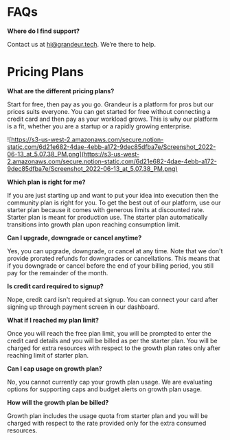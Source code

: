 # FAQs

**Where do I find support?**

Contact us at hi@grandeur.tech. We’re there to help.

# Pricing Plans

**What are the different pricing plans?**

Start for free, then pay as you go. Grandeur is a platform for pros but our prices suits everyone. You can get started for free without connecting a credit card and then pay as your workload grows. This is why our platform is a fit, whether you are a startup or a rapidly growing enterprise.

![https://s3-us-west-2.amazonaws.com/secure.notion-static.com/6d21e682-4dae-4ebb-a172-9dec85dfba7e/Screenshot_2022-06-13_at_5.07.38_PM.png](https://s3-us-west-2.amazonaws.com/secure.notion-static.com/6d21e682-4dae-4ebb-a172-9dec85dfba7e/Screenshot_2022-06-13_at_5.07.38_PM.png)

**Which plan is right for me?**

If you are just starting up and want to put your idea into execution then the community plan is right for you. To get the best out of our platform, use our starter plan because it comes with generous limits at discounted rate. Starter plan is meant for production use. The starter plan automatically transitions into growth plan upon reaching consumption limit.

**Can I upgrade, downgrade or cancel anytime?**

Yes, you can upgrade, downgrade, or cancel at any time. Note that we don't provide prorated refunds for downgrades or cancellations. This means that if you downgrade or cancel before the end of your billing period, you still pay for the remainder of the month.

**Is credit card required to signup?**

Nope, credit card isn't required at signup. You can connect your card after signing up through payment screen in our dashboard.

**What if I reached my plan limit?**

Once you will reach the free plan limit, you will be prompted to enter the credit card details and you will be billed as per the starter plan. You will be charged for extra resources with respect to the growth plan rates only after reaching limit of starter plan.

**Can I cap usage on growth plan?**

No, you cannot currently cap your growth plan usage. We are evaluating options for supporting caps and budget alerts on growth plan usage.

**How will the growth plan be billed?**

Growth plan includes the usage quota from starter plan and you will be charged with respect to the rate provided only for the extra consumed resources.



